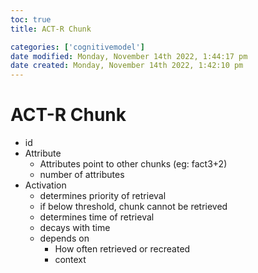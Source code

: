 ```yaml
---
toc: true
title: ACT-R Chunk

categories: ['cognitivemodel']
date modified: Monday, November 14th 2022, 1:44:17 pm
date created: Monday, November 14th 2022, 1:42:10 pm
---
```


# ACT-R Chunk


- id
- Attribute
	- Attributes point to other chunks (eg: fact3+2)
	- number of attributes
- Activation
	- determines priority of retrieval
	- if below threshold, chunk cannot be retrieved
	- determines time of retrieval
	- decays with time
	- depends on
		- How often retrieved or recreated
		- context



